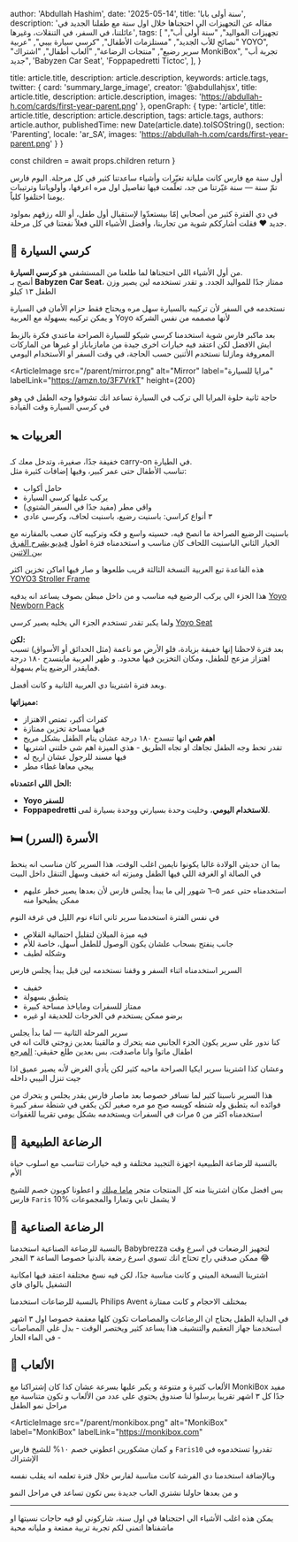   author: 'Abdullah Hashim',
  date: '2025-05-14',
  title: 'سنة أولى بابا',
  description: 'مقاله عن التجهيزات الي احتجناها خلال اول سنة مع طفلنا الجديد في عائلتنا، في السفر، في التنقلات، وغيرها',
  tags: [
    "تجهيزات المواليد",
    "سنة أولى أب",
    "نصائح للأب الجديد",
    "مستلزمات الأطفال",
    "كرسي سيارة بيبي",
    "عربية YOYO",
    "سرير رضيع",
    "منتجات الرضاعة",
    "ألعاب أطفال",
    "اشتراك MonkiBox",
    "تجربة أب جديد",
    'Babyzen Car Seat',
    'Foppapedretti Tictoc',
  ],
}

  title: article.title,
  description: article.description,
  keywords: article.tags,
  twitter: {
    card: 'summary_large_image',
    creator: '@abdullahjsx',
    title: article.title,
    description: article.description,
    images: 'https://abdullah-h.com/cards/first-year-parent.png'
  },
  openGraph: {
    type: 'article',
    title: article.title,
    description: article.description,
    tags: article.tags,
    authors: article.author,
    publishedTime: new Date(article.date).toISOString(),
    section: 'Parenting',
    locale: 'ar_SA',
    images: 'https://abdullah-h.com/cards/first-year-parent.png'
  }
}


  const children = await props.children
  return <ArticleLayout article={article} children={children} />
}

<ArticleLandingImage
  src="/cards/first-year-parent.png"
  alt="First Year Parent"
/>

أول سنة مع فارس كانت مليانة تغيّرات وأشياء ساعدتنا كثير في كل مرحلة.
اليوم فارس تمّ سنة — سنة غيّرتنا من جد، تعلّمت فيها تفاصيل اول مره اعرفها، وأولوياتنا وترتيبات يومنا اختلفوا كلياً.

في دي الفترة كثير من أصحابي إمّا بيستعدّوا لإستقبال أول طفل، أو الله رزقهم بمولود جديد ❤️
فقلت أشارككم شوية من تجاربنا، وأفضل الأشياء اللي فعلاً نفعتنا في كل مرحلة.

## 🚗 كرسي السيارة  

<ArticleImage 
  src="/parent/car-seat.png"
  alt="Babyzen Car Seat"
  label="Babyzen Car Seat"
  labelLink="https://www.nahdionline.com/en-sa/babyzen-yoyo-car-seat-by-besafe-black/pdp/102156612"
/>

من أول الأشياء اللي احتجناها لما طلعنا من المستشفى هو **كرسي السيارة**.  
أنصح بـ **Babyzen Car Seat**، ممتاز جدًا للمواليد الجدد.
و تقدر تستخدمه لين يصير وزن الطفل ١٣ كيلو 

نستخدمه في السفر لأن تركيبه بالسيارة سهل مره ويحتاج فقط حزام الأمان في السيارة
و يمكن تركيبه بسهولة مع العربية Yoyo لأنها مصممه من نفس الشركة 


بعد ماكبر فارس شوية استخدمنا كرسي شيكو للسيارة الصراحة ماعندي فكرة بالزبط ايش الافضل لكن اعتقد فيه خيارات اخرى جيدة من مامازباباز 
او غيرها من الماركات المعروفة
ومازلنا نستخدم الأثنين حسب الحاجة، في وقت السفر او الأستخدام اليومي


<ArticleImage 
  src="/parent/mirror.png"
  alt="Mirror"
  label="مرايا للسيارة"
  labelLink="https://amzn.to/3F7VrkT"
  height={200}
>
  حاجة ثانية حلوة المرايا الي تركب في السيارة تساعد انك تشوفوا وجه الطفل في وهو في كرسي السيارة وقت القيادة
</ArticleImage>



## 🚼 العربيات

<ArticleImage 
  src="/parent/yoyo.png"
  alt="Babyzen Yoyo3 Stroller"
  label="Babyzen Yoyo3 Stroller"
  labelLink="https://www.firstcry.sa/en/combopack?proid=4076&gad_campaignid=18066543513&gbraid=0AAAAABphBAEWQRA9xU3Fgw5scgjsqUshQ"
/>

خفيفة جدًا، صغيرة، وتدخل معك كـ carry-on في الطيارة.  
تناسب الأطفال حتى عمر كبير، وفيها إضافات كثيرة مثل:

- حامل أكواب  
- يركب عليها كرسي السيارة  
- واقي مطر (مفيد جدًا في السفر الشتوي)  
- ٣ أنواع كراسي: باسنيت رضيع، باسنيت لحاف، وكرسي عادي


<ArticleImage 
  src="/parent/yoyo-newborn.png"
  alt="Yoyo Newborn Pack"
  label="باسنيت الرضيع"
/>
باسنيت الرضيع الصراحة ما انصح فيه، حسيته واسع و فكه وتركيبه كان صعب بالمقارنه مع الخيار الثاني
الباسنيت اللحاف كان مناسب و استخدمناه فترة اطول
[فيديو يشرح الفرق بين الاثنين](https://www.youtube.com/watch?v=NKBA8scyeCI)

هذه القاعدة تبع العربية النسخة الثالثة قريب طلعوها و صار فيها اماكن تخزين اكثر 
[YOYO3 Stroller Frame](https://www.firstcry.sa/en/combopack?proid=4076&gad_campaignid=18066543513&gbraid=0AAAAABphBAEWQRA9xU3Fgw5scgjsqUshQ)

هذا الجزء الي يركب الرضيع فيه مناسب و من داخل مبطن بصوف يساعد انه يدفيه 
[Yoyo Newborn Pack](https://amzn.to/43bUNuz)

ولما يكبر تقدر تستخدم الجزء الي يخليه يصير كرسي
[Yoyo Seat](https://amzn.to/3ZbBNLp)




**لكن:**  
بعد فترة لاحظنا إنها خفيفة بزيادة، فلو الأرض مو ناعمة (مثل الحدائق أو الأسواق) تسبب اهتزاز مزعج للطفل، ومكان التخزين فيها محدود.
و ظهر العربية ماينسدح ١٨٠ درجة فمايقدر الرضيع ينام بسهولة.

<ArticleImage 
  src="/parent/foppa.png"
  alt="Foppapedretti Tictoc"
  label="Foppapedretti Tictoc"
  labelLink="https://amzn.to/4jGTj2C"
/>

وبعد فترة اشترينا دي العربية الثانية و كانت أفضل.

**مميزاتها:**
- كفرات أكبر، تمتص الاهتزاز  
- فيها مساحة تخزين ممتازة
- **اهم شي** انها تنسدح ١٨٠ درجة عشان ينام الطفل بشكل مريح
- تقدر تحط وجه الطفل تجاهك او تجاه الطريق - هذي الميزة اهم شي خلتني اشتريها
- فيها مسند للرجول عشان اريح له
- ييجي معاها غطاء مطر

**الحل اللي اعتمدناه:**  
- **Yoyo للسفر**  
- **Foppapedretti للاستخدام اليومي**، وخليت وحدة بسيارتي ووحدة بسيارة لمى.


## 🛏️ الأسرة (السرر)

بما ان حديثي الولادة غالبا يكونوا نايمين اغلب الوقت، هذا السرير كان مناسب انه ينحط في الصالة او الغرفة اللي فيها الطفل 
وميزته انه خفيف وسهل التنقل داخل البيت 

<ArticleImage 
  src="/parent/snuzbasket.png"
  alt="SnuzBaskit"
  label="SnuzBaskit"
  labelLink="https://amzn.to/4m0SD9F"
/>


- استخدمناه حتى عمر ٥–٦ شهور إلى ما يبدأ يجلس فارس لأن بعدها يصير خطر عليهم ممكن يطيحوا منه

في نفس الفترة استخدمنا سرير ثاني اثناء نوم الليل في غرفة النوم


<ArticleImage 
  src="/parent/SnuzPod.png"
  alt="SnuzPod"
  label="SnuzPod4"
  labelLink="https://amzn.to/42Y11hr"
/>


- فيه ميزة الميلان لتقليل احتمالية القلاص  
- جانب ينفتح بسحاب علشان يكون الوصول للطفل أسهل، خاصة للأم
- وشكله لطيف



السرير استخدمناه اثناء السفر و وقفنا نستخدمه لين قبل يبدأ يجلس فارس

<ArticleImage 
  src="/parent/travel-crib.png"
  alt="Travel Crib"
  label="Travel Crib"
  labelLink="https://amzn.to/4d4qhrh"
/>

- خفيف  
- يتطبق بسهولة  
- ممتاز للسفرات وماياخذ مساحة كبيرة
- برضو ممكن يستخدم في الخرجات للحديقة او غيره



سرير المرحلة الثانية — لما بدأ يجلس  
كنا ندور على سرير يكون الجزء الجانبي منه يتحرك و مالقينا
بعدين زوجتي قالت انه في اطفال ماتوا وانا ماصدقت، بس بعدين طلع حقيقي:
[المرجع](https://www.cpsc.gov/Newsroom/News-Releases/2010/CPSC-Issues-Warning-on-Drop-Side-Cribs32-Fatalities-in-Drop-Side-Cribs-in-Last-9-Years)


<ArticleImage 
  src="/parent/ikea-bed.png"
  alt="Ikea Sundvik Cot"
  label="Ikea Sundvik Cot"
  labelLink="https://www.ikea.com/sa/en/p/sundvik-cot-white-00248567/?gbraid=0AAAAAo5JCUKIhfg6Alp_x7mmOA13cZFPW"
/>
وعشان كذا اشترينا سرير ايكيا الصراحة ماحبه كثير لكن يأدي الغرض لأنه يصير عميق اذا جيت تنزل البيبي داخله



<ArticleImage 
  src="/parent/guava.png"
  alt="Guava Lotus Crib"
  label="Guava Lotus Crib"
  labelLink="https://amzn.to/455SHPu"
/>


هذا السرير ناسبنا كثير لما نسافر خصوصا بعد ماصار فارس يقدر يجلس و يتحرك 
من فوائده انه يتطبق وله شنطه كويسه صح مو مره صغير لكن يكفي في شنطة سفر كبيرة
استخدمناه اكثر من ٥ مرات في السفرات 
ويستخدمه بشكل يومي تقريبا للغفوات 

## 🍼 الرضاعة الطبيعية 

بالنسبة للرضاعة الطبيعية اجهزة التجبيد مختلفة و فيه خيارات تتناسب مع اسلوب حياة الأم 

بس افضل مكان اشترينا منه كل المنتجات متجر
[ماما ميلك](https://mamamilk.online/?gad_campaignid=19141427469&gbraid=0AAAAABP4duJr8_yw52JBMs4Fk65wbmJ7e) و اعطونا كوبون خصم للشيخ فارس `Faris` 10% لا يشمل تابي وتمارا والمجموعات

## 🍼 الرضاعة الصناعية 

بالنسبة للرضاعة الصناعية استخدمنا Babybrezza لتجهيز الرضعات في اسرع وقت ممكن
صدقني راح تحتاج انك تسوي اسرع رضعة بالدنيا خصوصا الساعة ٣ الفجر 😂

<ArticleImage 
  src="/parent/Baby-Brezza-Formula.png"
  alt="Baby Brezza Formula Pro Mini"
  label="Baby Brezza Formula Pro Mini"
  labelLink="https://amzn.to/43iDVSZ"
/>

اشترينا النسخة الميني و كانت مناسبة جدًا، لكن فيه نسخ مختلفة اعتقد فيها امكانية التشغيل بالواي فاي 

بالنسبة للرضاعات استخدمنا Philips Avent بمختلف الاحجام و كانت ممتازة


في البداية الطفل يحتاج ان الرضاعات والمصاصات تكون كلها معقمة خصوصا اول ٣ اشهر 
استخدمنا جهاز التعقيم والتنشيف هذا يساعد كثير ويختصر الوقت - بدل غلي المصاصات في الماء الحار - 

<ArticleImage 
  src="/parent/ster.png"
  alt="Baby Brezza Bottle Sterilizer and Dryer"
  label="Baby Brezza Bottle Sterilizer and Dryer"
  labelLink="https://amzn.to/3FfvAaB"
/>



## 🧸 الألعاب 

الألعاب كثيرة و متنوعة و يكبر عليها بسرعة عشان كذا كان إشتراكنا مع MonkiBox مفيد جدًا 
كل ٣ اشهر تقريبا يرسلوا لنا صندوق يحتوي على عدد من الألعاب و تكون متناسبة مع مراحل نمو الطفل 

<ArticleImage 
  src="/parent/monkibox.png"
  alt="MonkiBox"
  label="MonkiBox"
  labelLink="https://monkibox.com"
>
و كمان مشكورين اعطوني خصم ١٠% للشيخ فارس `Faris10`
تقدروا تستخدموه في الإشتراك 
</ArticleImage>



وبالإضافة استخدمنا دي الفرشة كانت مناسبة لفارس خلال فترة تعلمه انه يقلب نفسه 
<ArticleImage 
  src="/parent/lovevery.png"
  alt="Lovevery The Play Gym"
  label="Lovevery The Play Gym"
  labelLink="https://amzn.to/42Ummty"
  width={400}
/>  


و من بعدها حاولنا نشتري العاب جديدة بس تكون تساعد في مراحل النمو 


---

يمكن هذه اغلب الأشياء الي احتجناها في اول سنة، شاركوني لو فيه حاجات نسيتها او ماشفناها 
اتمنى لكم تجربة تربية ممتعة و مليانه محبة